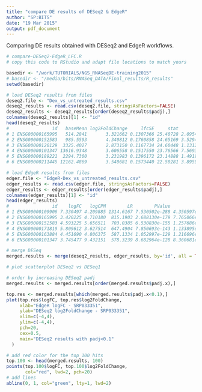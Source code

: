 ```yaml
---
title: "compare DE results of DESeq2 & EdgeR"
author: "SP:BITS"
date: "19 Mar 2015"
output: pdf_document
---
```


Comparing DE results obtained with DESeq2 and EdgeR workflows.

```r
# compare-DESeq2-EdgeR_LFC.R
# copy this code to RStudio and adapt file locations to match yours

basedir <- "/work/TUTORIALS/NGS_RNASeqDE-training2015"
# basedir <- "/media/bits/RNASeq_DATA/Final_results/R_results"
setwd(basedir)

# load DESeq2 results from files
deseq2.file <- "Dex_vs_untreated_results.csv"
deseq2_results <- read.csv(deseq2.file, stringsAsFactors=FALSE)
deseq2_results <- deseq2_results[order(deseq2_results$padj),]
colnames(deseq2_results)[1] <- "id"
head(deseq2_results)
#                id   baseMean log2FoldChange     lfcSE     stat        pvalue          padj
# 1 ENSG00000165995   514.2841       3.321662 0.1307366 25.40728 2.095444e-142 3.170407e-138
# 2 ENSG00000152583   985.5593       4.340812 0.1760858 24.65169 3.529480e-134 2.670051e-130
# 3 ENSG00000120129  3325.4027       2.873150 0.1167734 24.60448 1.131211e-133 5.705074e-130
# 4 ENSG00000101347 13616.9348       3.606558 0.1517550 23.76566 7.569343e-125 2.863104e-121
# 5 ENSG00000189221  2294.7300       3.231983 0.1396172 23.14888 1.491976e-118 4.514719e-115
# 6 ENSG00000211445 12162.4869       3.540681 0.1573440 22.50281 3.895921e-112 9.824214e-109

# load EdgeR results from files
edger.file <- "EdgeR-Dex_vs_untreated_results.csv"
edger_results <- read.csv(edger.file, stringsAsFactors=FALSE)
edger_results <- edger_results[order(edger_results$padj),]
colnames(edger_results)[1] <- "id"
head(edger_results)
#                id    logFC   logCPM        LR        PValue          padj
# 1 ENSG00000109906 7.330497 4.209885 1314.6167 7.530502e-288 4.350597e-283
# 2 ENSG00000165995 3.420225 4.710180  815.1903 2.688130e-179 7.765066e-175
# 3 ENSG00000152583 4.593225 5.656511  703.0385 6.530830e-155 1.257686e-150
# 4 ENSG00000171819 5.809612 3.627514  647.4904 7.850693e-143 1.133895e-138
# 5 ENSG00000163884 4.451690 4.806375  587.1334 1.052997e-129 1.216696e-125
# 6 ENSG00000101347 3.745477 9.432151  578.3239 8.682964e-128 8.360681e-124

# merge DESeq
merged.results <- merge(deseq2_results, edger_results, by='id', all = TRUE) 

# plot scatterplot DESeq2 vs DESeq1

# order by increasing DESeq2 padj
merged.results <- merged.results[order(merged.results$padj.x),]

top.res <- merged.results[which(merged.results$padj.x<0.1),]
plot(top.res$logFC, top.res$log2FoldChange,  
     xlab="EdgeR logFC - SRP033351",
     ylab="DESeq2 log2FoldChange - SRP033351",
     xlim=c(-4,4),
     ylim=c(-4,4),
     pch=20,
     cex=0.5,
     main="DESeq2 results with padj<0.1"
  )

# add red color for the top 100 hits
top.100 <- head(merged.results, 100)
points(top.100$logFC, top.100$log2FoldChange, 
       col="red", lwd=2, pch=20)
# add lines
abline(0, 1, col="green", lty=1, lwd=2)
```
